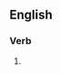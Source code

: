 {{also|Skyping}}

==English==

===Verb===
{{head|en|verb form}}

# {{present participle of|skype|lang=en|nocat=1}}